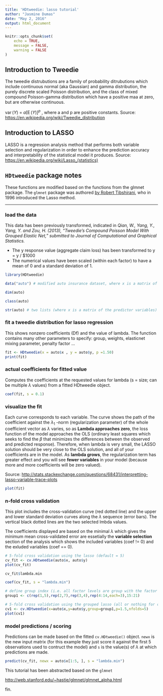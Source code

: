 ```yaml
---
title: 'HDtweedie: lasso tutorial'
author: "Jasmine Dumas"
date: "May 2, 2016"
output: html_document
---
```


```r
knitr::opts_chunk$set(
	echo = TRUE,
	message = FALSE,
	warning = FALSE
)
```

## Introduction to Tweedie

The tweedie distrubutions are a family of probability ditrubutions which include continuous normal (aka Gaussian) and gamma distribution, the purely discrete scaled Poisson distribution, and the class of mixed compound Poisson-gamma distribution which have a positive maa at zero, but are otherwise continuous.

$\text{var}\,(Y)$ = $a[\text{E}\,(Y)]^p$ , where a and p are positive constants. Source: <https://en.wikipedia.org/wiki/Tweedie_distribution>

## Introduction to LASSO

LASSO is a regression analysis method that performs both variable selection and regularization in order to enhance the prediction accuracy and interpretability of the statistical model it produces. Source: <https://en.wikipedia.org/wiki/Lasso_(statistics)>

## `HDtweedie` package notes

These functions are modified based on the functions from the glmnet package. The `glmnet` package was authored [by Robert Tibshirani](http://statweb.stanford.edu/~tibs/), who in 1996 introduced the Lasso method.

__________

### load the data

This data has been previously transformed, indicated in _Qian, W., Yang, Y., Yang, Y. and Zou, H. (2013), “Tweedie's Compound Poisson Model With Grouped Elastic Net,” submitted to Journal of Computational and Graphical Statistics._

* The y response value (aggregate claim loss) has been transformed to y = y / $1000               
* The numerical values have been scaled (within each factor) to have a mean of 0 and a standard deviation of 1.

```r
library(HDtweedie)

data("auto") # modified auto insurance dataset, where x is a matrix of 2812 policy records with 56 predictors and y is the aggreagate claim loss

dim(auto)

class(auto)

str(auto) # two lists (where x is a matrix of the predictor variables)

```

### fit a tweedie distribution for lasso regression

This shows nonzero coefficients (Df) and the value of lambda. The function contains many other parameters to specify: group, weights, elasticnet mixing parameter, penalty factor ...
```r
fit <- HDtweedie(x = auto$x , y = auto$y, p =1.50) 
print(fit)
```

### actual coefficients for fitted value

Computes the coefficients at the requested values for lambda (s = size; can be multiple $\lambda$ values) from a fitted HDtweedie object.
```r
coef(fit, s = 0.1)
```


### visualize the fit

Each curve corresponds to each variable. The curve shows the path of the coefficient against the $\lambda_{1}$ -norm (regularization parameter) of the whole coefficient vector as $\lambda$ varies, so as **Lambda approaches zero**, the loss function of the model approaches the OLS (ordinary least squares which seeks to find the $\beta$ that minimizes the differences between the observed and predicted response). Therefore, when lambda is very small, the LASSO solution should be very close to the OLS solution, and all of your coefficients are in the model. As **lambda grows**, the regularization term has greater effect and you will see **fewer variables** in your model (because more and more coefficients will be zero valued).

Source: <http://stats.stackexchange.com/questions/68431/interpretting-lasso-variable-trace-plots>
```r
plot(fit)
```

### n-fold cross validation

This plot includes the cross-validation curve (red dotted line) and the upper and lower standard deviation curves along the $\lambda$ sequence (error bars). The vertical black dotted lines are the two selected lmbda values.           

The coefficients displayed are based on the minimal $\lambda$ which gives the minimum mean cross-validated error are essetially the **variable selection** section of the analysis which shows the included variables (coef != 0) and the exluded variables (coef == 0).

```r
# 5-fold cross validation using the lasso (default = 5)
cv_fit <- cv.HDtweedie(auto$x, auto$y)
plot(cv_fit)

cv_fit$lambda.min 

coef(cv_fit, s = "lambda.min")

# define group index (i.e. all factor levels are group with the factor regardless of individual columns)
group1 <- c(rep(1,5),rep(2,7),rep(3,4),rep(4:14,each=3),15:21)

# 5-fold cross validation using the grouped lasso (all or nothing for categorical groups)
cv1 <- cv.HDtweedie(x=auto$x,y=auto$y,group=group1,p=1.5,nfolds=5)
plot(cv1)
```

### model predictions / scoring

Predictions can be made based on the fitted `cv.HDtweedie()` object. `newx` is the new input matrix (for this example they just score it against the first 5 observations used to contruct the model) and `s` is the value(s) of $\lambda$ at which predictions are made.
```r
predict(cv_fit, newx = auto$x[1:5, ], s = "lambda.min")
```


This tutorial has been abstracted based on the `glmnet`

<http://web.stanford.edu/~hastie/glmnet/glmnet_alpha.html>


fin.